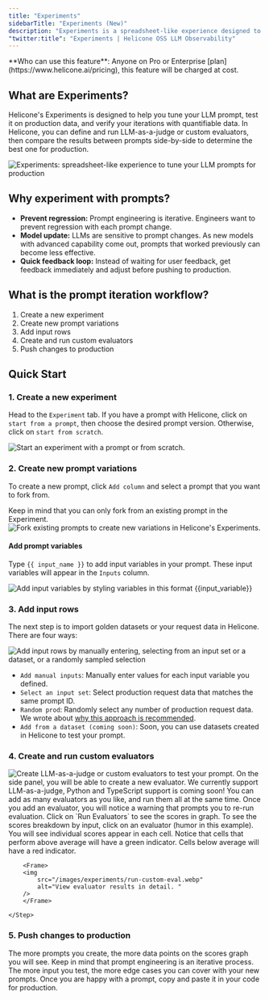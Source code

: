 ```yaml
---
title: "Experiments"
sidebarTitle: "Experiments (New)"
description: "Experiments is a spreadsheet-like experience designed to tune your LLM prompts for production. "
"twitter:title": "Experiments | Helicone OSS LLM Observability"
---
```



<Info>
  **Who can use this feature**: Anyone on Pro or Enterprise
  [plan](https://www.helicone.ai/pricing), this feature will be charged at cost.
</Info>

## What are Experiments?

Helicone's Experiments is designed to help you tune your LLM prompt, test it on production data, and verify your iterations with quantifiable data. In Helicone, you can define and run LLM-as-a-judge or custom evaluators, then compare the results between prompts side-by-side to determine the best one for production.

<Frame>
  <img
    src="/images/experiments/experiments-cover.webp"
    alt="Experiments: spreadsheet-like experience to tune your LLM prompts for production"
  />
</Frame>

## Why experiment with prompts?

- **Prevent regression:** Prompt engineering is iterative. Engineers want to prevent regression with each prompt change.
- **Model update:** LLMs are sensitive to prompt changes. As new models with advanced capability come out, prompts that worked previously can become less effective.
- **Quick feedback loop:** Instead of waiting for user feedback, get feedback immediately and adjust before pushing to production.

## What is the prompt iteration workflow?

1. Create a new experiment
2. Create new prompt variations
3. Add input rows
4. Create and run custom evaluators
5. Push changes to production

## Quick Start

### 1. Create a new experiment

Head to the `Experiment` tab. If you have a prompt with Helicone, click on `start from a prompt`, then choose the desired prompt version. Otherwise, click on `start from scratch`.

<Frame>
  <img
    src="/images/experiments/create-new-experiment.webp"
    alt="Start an experiment with a prompt or from scratch. "
  />
</Frame>

### 2. Create new prompt variations

To create a new prompt, click `Add column` and select a prompt that you want to fork from.

<Note>
  Keep in mind that you can only fork from an existing prompt in the Experiment.
</Note>

<Frame>
  <img
    src="/images/experiments/fork-prompt.webp"
    alt="Fork existing prompts to create new variations in Helicone's Experiments. "
  />
</Frame>

#### Add prompt variables

Type `{{ input_name }}` to add input variables in your prompt. These input variables will appear in the `Inputs` column.

<Frame>
  <img
    src="/images/experiments/input-variable.webp"
    alt="Add input variables by styling variables in this format {{input_variable}}"
  />
</Frame>

### 3. Add input rows

The next step is to import golden datasets or your request data in Helicone. There are four ways:

<Frame>
  <img
    src="/images/experiments/add-input.webp"
    alt="Add input rows by manually entering, selecting from an input set or a dataset, or a randomly sampled selection"
  />
</Frame>

- `Add manual inputs`: Manually enter values for each input variable you defined.
- `Select an input set`: Select production request data that matches the same prompt ID.
- `Random prod`: Randomly select any number of production request data. We wrote about [why this approach is recommended](https://www.helicone.ai/blog/prompt-evaluation-for-llms).
- `Add from a dataset (coming soon)`: Soon, you can use datasets created in Helicone to test your prompt.

### 4. Create and run custom evaluators

<Frame>
  <img
    src="/images/experiments/select-eval.webp"
    alt="Create LLM-as-a-judge or custom evaluators to test your prompt. "
  />
</Frame>

<Steps>
    <Step title="Toggle on `Show scores`."></Step>
    <Step title="Under the dropdown, select 'Create new custom evaluators'"></Step>
    <Step title="Create the evaluator">
        On the side panel, you will be able to create a new evaluator. We currently support LLM-as-a-judge, Python and TypeScript support is coming soon!
        <Tip>You can add as many evaluators as you like, and run them all at the same time. </Tip>
    </Step>
    <Step title="Run Evaluator">
        Once you add an evaluator, you will notice a warning that prompts you to re-run evaluation. Click on `Run Evaluators` to see the scores in graph.
    </Step>
    <Step title="(Optional) View score breakdown">
        To see the scores breakdown by input, click on an evaluator (humor in this example). You will see individual scores appear in each cell. 
        Notice that cells that perform above average will have a green indicator. Cells below average will have a red indicator.

        <Frame>
        <img
            src="/images/experiments/run-custom-eval.webp"
            alt="View evaluator results in detail. "
        />
        </Frame>

    </Step>

</Steps>

### 5. Push changes to production

The more prompts you create, the more data points on the scores graph you will see. Keep in mind that prompt engineering is an iterative process. The more input you test, the more edge cases you can cover with your new prompts.
Once you are happy with a prompt, copy and paste it in your code for production.

<QuestionsSection />
